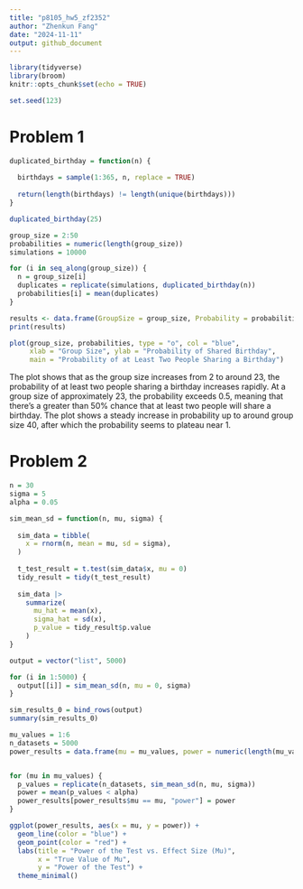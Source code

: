 ```yaml
---
title: "p8105_hw5_zf2352"
author: "Zhenkun Fang"
date: "2024-11-11"
output: github_document
---
```


```r
library(tidyverse)
library(broom)
knitr::opts_chunk$set(echo = TRUE)

set.seed(123)
```

# Problem 1

```r
duplicated_birthday = function(n) {
  
  birthdays = sample(1:365, n, replace = TRUE)
  
  return(length(birthdays) != length(unique(birthdays)))
}

duplicated_birthday(25)
```

```r
group_size = 2:50
probabilities = numeric(length(group_size))
simulations = 10000

for (i in seq_along(group_size)) {
  n = group_size[i]
  duplicates = replicate(simulations, duplicated_birthday(n))
  probabilities[i] = mean(duplicates)
}

results <- data.frame(GroupSize = group_size, Probability = probabilities)
print(results)
```

```r
plot(group_size, probabilities, type = "o", col = "blue",
     xlab = "Group Size", ylab = "Probability of Shared Birthday",
     main = "Probability of at Least Two People Sharing a Birthday")
```

The plot shows that as the group size increases from 2 to around 23, the probability of at least two people sharing a birthday increases rapidly. At a group size of approximately 23, the probability exceeds 0.5, meaning that there's a greater than 50% chance that at least two people will share a birthday. The plot shows a steady increase in probability up to around group size 40, after which the probability seems to plateau near 1.

# Problem 2

```r
n = 30
sigma = 5
alpha = 0.05

sim_mean_sd = function(n, mu, sigma) {
  
  sim_data = tibble(
    x = rnorm(n, mean = mu, sd = sigma),
  )
  
  t_test_result = t.test(sim_data$x, mu = 0)
  tidy_result = tidy(t_test_result)
  
  sim_data |> 
    summarize(
      mu_hat = mean(x),
      sigma_hat = sd(x),
      p_value = tidy_result$p.value
    )
}
```

```r
output = vector("list", 5000)

for (i in 1:5000) {
  output[[i]] = sim_mean_sd(n, mu = 0, sigma)
}

sim_results_0 = bind_rows(output)
summary(sim_results_0)
```

```r
mu_values = 1:6
n_datasets = 5000
power_results = data.frame(mu = mu_values, power = numeric(length(mu_values)))


for (mu in mu_values) {
  p_values = replicate(n_datasets, sim_mean_sd(n, mu, sigma))
  power = mean(p_values < alpha)
  power_results[power_results$mu == mu, "power"] = power
}
```

```r
ggplot(power_results, aes(x = mu, y = power)) +
  geom_line(color = "blue") +
  geom_point(color = "red") +
  labs(title = "Power of the Test vs. Effect Size (Mu)",
       x = "True Value of Mu",
       y = "Power of the Test") +
  theme_minimal()
```

